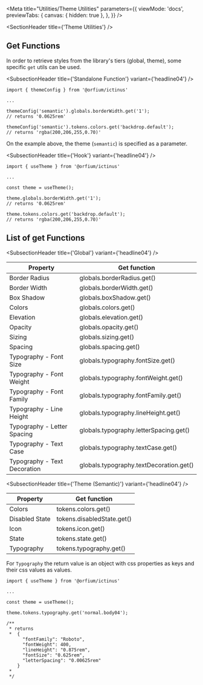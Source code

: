 
<Meta
  title="Utilities/Theme Utilities"
  parameters={{
    viewMode: 'docs',
    previewTabs: {
      canvas: { hidden: true },
    },
  }}
/>

<SectionHeader title={'Theme Utilities'} />

## Get Functions

In order to retrieve styles from the library's tiers (global, theme), some specific `get` utils can be used.

<SubsectionHeader title={'Standalone Function'} variant={'headline04'} />

```
import { themeConfig } from '@orfium/ictinus'

...

themeConfig('semantic').globals.borderWidth.get('1');
// returns '0.0625rem'

themeConfig('semantic').tokens.colors.get('backdrop.default');
// returns 'rgba(200,206,255,0.70)'

```

On the example above, the theme (`semantic`) is specified as a parameter.

<SubsectionHeader title={'Hook'} variant={'headline04'} />

```
import { useTheme } from '@orfium/ictinus'

...

const theme = useTheme();

theme.globals.borderWidth.get('1');
// returns '0.0625rem'

theme.tokens.colors.get('backdrop.default');
// returns 'rgba(200,206,255,0.70)'

```

## List of get Functions

<SubsectionHeader title={'Global'} variant={'headline04'} />

| Property                     | Get function                            |
| ---------------------------- | --------------------------------------- |
| Border Radius                | globals.borderRadius.get()              |
| Border Width                 | globals.borderWidth.get()               |
| Box Shadow                   | globals.boxShadow.get()                 |
| Colors                       | globals.colors.get()                    |
| Elevation                    | globals.elevation.get()                 |
| Opacity                      | globals.opacity.get()                   |
| Sizing                       | globals.sizing.get()                    |
| Spacing                      | globals.spacing.get()                   |
| Typography - Font Size       | globals.typography.fontSize.get()       |
| Typography - Font Weight     | globals.typography.fontWeight.get()     |
| Typography - Font Family     | globals.typography.fontFamily.get()     |
| Typography - Line Height     | globals.typography.lineHeight.get()     |
| Typography - Letter Spacing  | globals.typography.letterSpacing.get()  |
| Typography - Text Case       | globals.typography.textCase.get()       |
| Typography - Text Decoration | globals.typography.textDecoration.get() |

<SubsectionHeader title={'Theme (Semantic)'} variant={'headline04'} />

| Property       | Get function               |
| -------------- | -------------------------- |
| Colors         | tokens.colors.get()        |
| Disabled State | tokens.disabledState.get() |
| Icon           | tokens.icon.get()          |
| State          | tokens.state.get()         |
| Typography     | tokens.typography.get()    |

For `Typography` the return value is an object with css properties as keys and their css values as values.

```
import { useTheme } from '@orfium/ictinus'

...

const theme = useTheme();

theme.tokens.typography.get('normal.body04');

/**
 * returns
 *  {
      "fontFamily": "Roboto",
      "fontWeight": 400,
      "lineHeight": "0.875rem",
      "fontSize": "0.625rem",
      "letterSpacing": "0.00625rem"
    }
 *
 */

```
